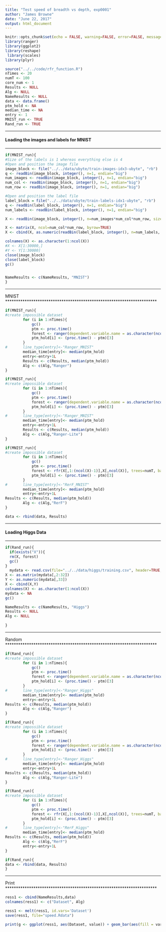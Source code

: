 ```yaml
---
title: "Test speed of breadth vs depth, exp0001"
author: "James Browne"
date: "June 22, 2017"
output: html_document
---
```


```r
knitr::opts_chunk$set(echo = FALSE, warning=FALSE, error=FALSE, message=FALSE, cache = FALSE)
library(ranger)
library(ggplot2)
library(reshape)
 library(scales)
library(plyr)

source("../../code/rfr_function.R")
nTimes <- 20
numT <- 100
core_num <- 1
Results <- NULL
Alg <- NULL
NameResults <- NULL
data <- data.frame()
ptm_hold <- NA
median_time <- NA
entry <- 1
MNIST_run <- TRUE
Rand_run <- TRUE
```


**********************************************************************
#### Loading the images and labels for MNIST
**********************************************************************
```r
if(MNIST_run){
#Size of the labels is 1 whereas everything else is 4
#Open and position the image file
image_block <- file("../../data/ubyte/train-images-idx3-ubyte", "rb")
q <- readBin(image_block, integer(), n=1, endian="big")
num_images <- readBin(image_block, integer(), n=1, endian="big")
num_col <- readBin(image_block, integer(), n=1, endian="big")
num_row <- readBin(image_block, integer(), n=1, endian="big")

#Open and position the label file
label_block = file("../../data/ubyte/train-labels-idx1-ubyte", "rb")
q <- readBin(label_block, integer(), n=1, endian="big")
num_labels <- readBin(label_block, integer(), n=1, endian="big")

X <- readBin(image_block, integer(), n=num_images*num_col*num_row, size=1, signed=FALSE)

X <- matrix(X, ncol=num_col*num_row, byrow=TRUE)
X <- cbind(X, as.numeric(readBin(label_block, integer(), n=num_labels, size=1, signed=FALSE)+1))

colnames(X) <- as.character(1:ncol(X))
#X <- X[1:30000,]
#Y <- Y[1:30000]
close(image_block)
close(label_block)
gc()


NameResults <- c(NameResults, "MNIST")
}
```
**********************************************************************
MNIST 
**********************************************************************
```r
if(MNIST_run){
#create impossible dataset
 		for (i in 1:nTimes){
			gc()
			ptm <- proc.time()
            forest <- ranger(dependent.variable.name = as.character(ncol(X)), data = X, num.trees = numT, num.threads = core_num, classification=TRUE)
			ptm_hold[i] <- (proc.time() - ptm)[3]
		}
#		line_type[entry]<-"Ranger_MNIST"
		median_time[entry]<- median(ptm_hold)
        entry<-entry+1L
        Results <- c(Results, median(ptm_hold))
        Alg <- c(Alg,"Ranger")
}
```

```r
if(MNIST_run){
#create impossible dataset
 		for (i in 1:nTimes){
			gc()
			ptm <- proc.time()
            forest <- ranger(dependent.variable.name = as.character(ncol(X)), data = X, num.trees = numT, num.threads = core_num, classification=TRUE, save.memory=TRUE)
			ptm_hold[i] <- (proc.time() - ptm)[3]
		}
#		line_type[entry]<-"Ranger_MNIST"
		median_time[entry]<- median(ptm_hold)
        entry<-entry+1L
        Results <- c(Results, median(ptm_hold))
        Alg <- c(Alg,"Ranger-Lite")
}
```


```r
if(MNIST_run){
#create impossible dataset
  		for (i in 1:nTimes){
			gc()
			ptm <- proc.time()
			forest <- rfr(X[,1:(ncol(X)-1)],X[,ncol(X)], trees=numT, bagging=.3, MinParent=1, MaxDepth="inf", COOB=TRUE, stratify=TRUE, NumCores=core_num)
			ptm_hold[i] <- (proc.time() - ptm)[3]
		}
#		line_type[entry]<-"RerF_MNIST"
		median_time[entry]<- median(ptm_hold)
        entry<-entry+1L
Results <- c(Results, median(ptm_hold))
        Alg <- c(Alg,"RerF")
}
```

```r
data <- rbind(data, Results)
```


**********************************************************************
#### Loading Higgs Data
**********************************************************************
```r
if(Rand_run){
  if(exists("X")){
  rm(X, forest)
  gc()
}
  mydata <- read.csv(file="../../data/higgs/training.csv", header=TRUE, sep=",")
X <- as.matrix(mydata[,2:32])
Y <- as.numeric(mydata[,33])
X <- cbind(X,Y)
colnames(X) <- as.character(1:ncol(X))
mydata <- NA
gc()

NameResults <- c(NameResults, "Higgs")
Results <- NULL
Alg <- NULL
  
}
```

**********************************************************************
Random 
**********************************************************************
```r
if(Rand_run){
#create impossible dataset
		for (i in 1:nTimes){
			gc()
			ptm <- proc.time()
            forest <- ranger(dependent.variable.name = as.character(ncol(X)), data = X, num.trees = numT, num.threads = core_num, classification=TRUE)
			ptm_hold[i] <- (proc.time() - ptm)[3]
		}
#		line_type[entry]<-"Ranger_Higgs"
		median_time[entry]<- median(ptm_hold)
        entry<-entry+1L
Results <- c(Results, median(ptm_hold))
        Alg <- c(Alg,"Ranger")
}
```

```r
if(Rand_run){
#create impossible dataset
		for (i in 1:nTimes){
			gc()
			ptm <- proc.time()
            forest <- ranger(dependent.variable.name = as.character(ncol(X)), data = X, num.trees = numT, num.threads = core_num, classification=TRUE, save.memory=TRUE)
			ptm_hold[i] <- (proc.time() - ptm)[3]
		}
#		line_type[entry]<-"Ranger_Higgs"
		median_time[entry]<- median(ptm_hold)
        entry<-entry+1L
Results <- c(Results, median(ptm_hold))
        Alg <- c(Alg,"Ranger-Lite")
}
```

```r
if(Rand_run){
#create impossible dataset
  		for (i in 1:nTimes){
			gc()
			ptm <- proc.time()
			forest <- rfr(X[,1:(ncol(X)-1)],X[,ncol(X)], trees=numT, bagging=.3, MinParent=1, MaxDepth="inf", COOB=TRUE, stratify=TRUE, NumCores=core_num)
			ptm_hold[i] <- (proc.time() - ptm)[3]
		}
#		line_type[entry]<-"RerF_Higgs"
		median_time[entry]<- median(ptm_hold)
Results <- c(Results, median(ptm_hold))
        Alg <- c(Alg,"RerF")
        entry<-entry+1L
}
```
        
```r
if(Rand_run){
data <- rbind(data, Results)
}
```


**********************************************************************
Print
**********************************************************************
```r
ress1 <- cbind(NameResults,data)
colnames(ress1) <- c("Dataset", Alg)

ress1 <- melt(ress1, id.vars='Dataset')
save(ress1, file="speed.Rdata")

print(g <- ggplot(ress1, aes(Dataset, value)) + geom_bar(aes(fill = variable), position = "dodge", stat="identity") + labs(title="R-RerF Scale-Up", y="Time (s)"))
```
